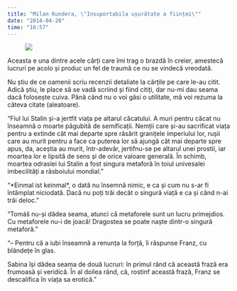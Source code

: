 ```yaml
---
title: "Milan Kundera, \"Insuportabila ușurătate a ființei\""
date: "2014-04-20"
time: "16:57"
---
```

<figure class="tmblr-full" data-orig-height="515" data-orig-src="" data-orig-width="500">
<img src="media/83301835125_0.png" data-orig-height="515" data-orig-src="" data-orig-width="500" />
</figure>

Aceasta e una dintre acele cărți care îmi trag o brazdă în creier, amestecă lucruri pe acolo și produc un fel de traumă ce nu se vindecă vreodată.

Nu știu de ce oamenii scriu recenzii detaliate la cărțile pe care le-au citit. Adică știu, le place să se vadă scriind și fiind citiți, dar nu-mi dau seama dacă folosește cuiva. Până când nu o voi găsi o utilitate, mă voi rezuma la câteva citate (aleatoare).

"Fiul lui Stalin și-a jertfit viața pe altarul căcatului. A muri pentru căcat nu înseamnă o moarte păgubită de semificații. Nemții care și-au sacrificat viața pentru a extinde cât mai departe spre răsărit granițele imperiului lor, rușii care au murit pentru a face ca puterea lor să ajungă cât mai departe spre apus, da, aceștia au murit, într-adevăr, jertifnu-se pe altarul unei prostii, iar moartea lor e lipsită de sens și de orice valoare generală. În schimb, moartea odraslei lui Stalin a fost singura metaforă în toiul univesalei imbecilități a răsboiului mondial."

"\*Einmal ist keinmal\*, o dată nu însemnă nimic, e ca și cum nu s-ar fi întâmplat niciodată. Dacă nu poți trăi decât o singură viață e ca și când n-ai trăi deloc."

"Tomáš nu-și dădea seama, atunci că metaforele sunt un lucru primejdios. Cu metaforele nu-i de joacă! Dragostea se poate naște dintr-o singură metaforă."

"-- Pentru că a iubi înseamnă a renunța la forță, îi răspunse Franz, cu blândețe în glas.

Sabina își dădea seama de două lucruri: în primul rând că această frază era frumoasă și veridică. În al doilea rând, că, rostinf această frază, Franz se descalifica în viața sa erotică."